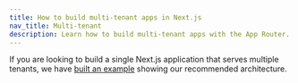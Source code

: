 ```yaml
---
title: How to build multi-tenant apps in Next.js
nav_title: Multi-tenant
description: Learn how to build multi-tenant apps with the App Router.
---
```


If you are looking to build a single Next.js application that serves multiple tenants, we have [built an example](https://vercel.com/templates/next.js/platforms-starter-kit) showing our recommended architecture.
